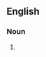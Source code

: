 {{also|synaereses}}
==English==

===Noun===
{{head|en|noun form}}

# {{en-irregular plural of|ending=es|synæresis}}